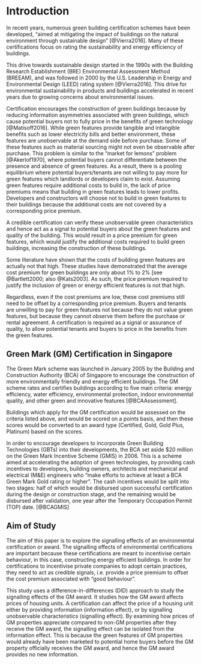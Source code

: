 \pagenumbering{arabic}

# Introduction

In recent years, numerous green building certification schemes have been developed, "aimed at mitigating the impact of buildings on the natural environment through sustainable design" [@Vierra2016]. Many of these certifications focus on rating the sustainability and energy efficiency of buildings. 

This drive towards sustainable design started in the 1990s with the Building Research Establishment (BRE) Environmental Assessment Method (BREEAM), and was followed in 2000 by the U.S. Leadership in Energy and Environmental Design (LEED) rating system [@Vierra2016]. This drive for environmental sustainability in products and buildings accelerated in recent years due to growing concerns about environmental issues.

Certification encourages the construction of green buildings because by reducing information asymmetries associated with green buildings, which cause potential buyers not to fully price in the benefits of green technology [@Matisoff2016]. While green features provide tangible and intangible benefits such as lower electricity bills and better environment, these features are unobservable at the demand side before purchase. Some of these features such as material sourcing might not even be observable after purchase. This problem is similar to the "market for lemons" problem [@Akerlof1970], where potential buyers cannot differentiate between the presence and absence of green features. As a result, there is a pooling equilibrium where potential buyers/tenants are not willing to pay more for green features which landlords or developers claim to exist. Assuming green features require additional costs to build in, the lack of price premiums means that building in green features leads to lower profits. Developers and constructors will choose not to build in green features to their buildings because the additional costs are not covered by a corresponding price premium.

A credible certification can verify these unobservable green characteristics and hence act as a signal to potential buyers about the green features and quality of the building. This would result in a price premium for green features, which would justify the additional costs required to build green buildings, increasing the construction of these buildings.

Some literature have shown that the costs of building green features are actually not that high. These studies have demonstrated that the average cost premium for green buildings are only about 1% to 2% [see @Bartlett2000; also @Kats2003]. As such, the price premium required to justify the inclusion of green or energy efficient features is not that high.

Regardless, even if the cost premiums are low, these cost premiums still need to be offset by a corresponding price premium. Buyers and tenants are unwilling to pay for green features not because they do not value green features, but because they cannot observe them before the purchase or rental agreement. A certification is required as a signal or assurance of quality, to allow potential tenants and buyers to price in the benefits from the green features.

## Green Mark (GM) Certification in Singapore

The Green Mark scheme was launched in January 2005 by the Building and Construction Authority (BCA) of Singapore to encourage the construction of more environmentally friendly and energy efficient buildings. The GM scheme rates and certifies buildings according to five main criteria: energy efficiency, water efficiency, environmental protection, indoor environmental quality, and other green and innovative features [@BCAAssessment].

Buildings which apply for the GM certification would be assessed on the criteria listed above, and would be scored on a points basis, and then these scores would be converted to an award type (Certified, Gold, Gold Plus, Platinum) based on the scores. 

In order to encourage developers to incorporate Green Building Technologies (GBTs) into their developments, the BCA set aside $20 million on the Green Mark Incentive Scheme (GMIS) in 2006. This is a scheme aimed at accelerating the adoption of green technologies, by providing cash incentives to developers, building owners, architects and mechanical and electrical (M&E) engineers who "make efforts to achieve at least a BCA Green Mark Gold rating or higher". The cash incentives would be split into two stages: half of which would be disbursed upon successful certification during the design or construction stage, and the remaining would be disbursed after validation, one year after the Temporary Occupation Permit (TOP) date. [@BCAGMIS]

## Aim of Study

The aim of this paper is to explore the signalling effects of an environmental certification or award. The signalling effects of environmental certifications are important because these certifications are meant to incentivise certain behaviour, in this case, constructing energy efficient buildings. In order for certifications to incentivise private companies to adopt certain practices, they need to act as credible signals, i.e. provide a price premium to offset the cost premium associated with "good behaviour". 

This study uses a difference-in-differences (DID) approach to study the signalling effects of the GM award. It studies how the GM award affects prices of housing units. A certification can affect the price of a housing unit either by providing information (information effect), or by signalling unobservable characteristics (signalling effect). By examining how prices of GM properties appreciate compared to non-GM properties after they receive the GM award, the signalling effect can be isolated from the information effect. This is because the green features of GM properties would already have been marketed to potential home buyers before the GM property officially receives the GM award, and hence the GM award provides no new information.

\newpage
